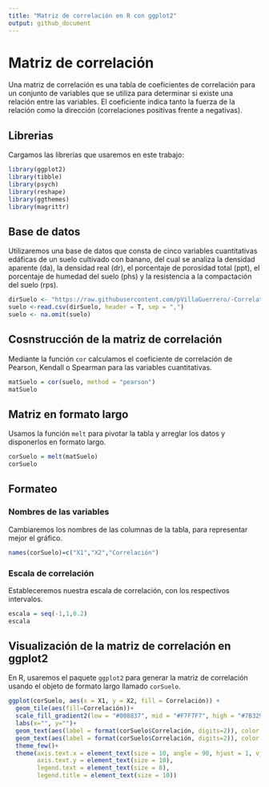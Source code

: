 ---
title: "Matriz de correlación en R con ggplot2"
output: github_document
---

# Matriz de correlación

Una matriz de correlación es una tabla de coeficientes de correlación para un conjunto de variables que se utiliza para determinar si existe una relación entre las variables. El coeficiente indica tanto la fuerza de la relación como la dirección (correlaciones positivas frente a negativas).

## Librerias

Cargamos las librerías que usaremos en este trabajo: 

```{r warning=FALSE, message=FALSE}
library(ggplot2)
library(tibble)
library(psych)
library(reshape)
library(ggthemes)
library(magrittr)
```

## Base de datos

Utilizaremos una base de datos que consta de cinco variables cuantitativas edáficas de un suelo cultivado con banano, del cual se analiza la densidad aparente (da), la densidad real (dr), el porcentaje de porosidad total (ppt), el porcentaje de humedad del suelo (phs) y la resistencia a la compactación del suelo (rps). 

```{r  warning=FALSE, message=FALSE}

dirSuelo <- "https://raw.githubusercontent.com/pVillaGuerrero/-Correlation-Matrix/main/suelo.csv"
suelo <-read.csv(dirSuelo, header = T, sep = ",")
suelo <- na.omit(suelo)
```

## Cosnstrucción de la matriz de correlación

Mediante la función `cor` calculamos el coeficiente de correlación de Pearson, Kendall o Spearman para las variables cuantitativas.

```{r warning=FALSE, message=FALSE}
matSuelo = cor(suelo, method = "pearson")
matSuelo
```

## Matriz en formato largo

Usamos la función `melt` para pivotar la tabla y arreglar los datos y disponerlos en formato largo.

```{r warning=FALSE, message=FALSE}
corSuelo = melt(matSuelo)
corSuelo
```

## Formateo

### Nombres de las variables

Cambiaremos los nombres de las columnas de la tabla, para representar mejor el gráfico.

```{r warning=FALSE, message=FALSE}
names(corSuelo)=c("X1","X2","Correlación")
```

### Escala de correlación

Estableceremos nuestra escala de correlación, con los respectivos intervalos.

```{r warning=FALSE, message=FALSE}
escala = seq(-1,1,0.2)
escala
```

## Visualización de la matriz de correlación en ggplot2

En R, usaremos el paquete `ggplot2` para generar la matriz de correlación usando el objeto de formato largo llamado `corSuelo`. 

```{r warning=FALSE, message=FALSE}
ggplot(corSuelo, aes(x = X1, y = X2, fill = Correlación)) +
  geom_tile(aes(fill=Correlación))+
  scale_fill_gradient2(low = "#008837", mid = "#F7F7F7", high = "#7B3294", breaks=escala)+ 
  labs(x="", y="")+
  geom_text(aes(label = format(corSuelo$Correlación, digits=2)), color = "black", size = 4)+
  geom_text(aes(label = format(corSuelo$Correlación, digits=2)), color = "black", size = 4)+
  theme_few()+
  theme(axis.text.x = element_text(size = 10, angle = 90, hjust = 1, vjust = 0.5),
        axis.text.y = element_text(size = 10),
        legend.text = element_text(size = 8),
        legend.title = element_text(size = 10))

```

